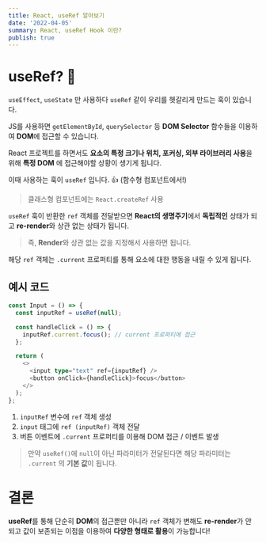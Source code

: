 ```yaml
---
title: React, useRef 알아보기
date: '2022-04-05'
summary: React, useRef Hook 이란?
publish: true
---
```


# useRef? 🤨

`useEffect`, `useState` 만 사용하다 `useRef` 같이
우리를 헷갈리게 만드는 훅이 있습니다.

JS를 사용하면 `getElementById`, `querySelector` 등
**DOM Selector** 함수들을 이용하여 **DOM**에 접근할 수 있습니다.

React 프로젝트를 하면서도 **요소의 특정 크기나 위치, 포커싱, 외부 라이브러리 사용**을 위해
**특정 DOM** 에 접근해야할 상황이 생기게 됩니다.

이때 사용하는 훅이 `useRef` 입니다. 👍 (함수형 컴포넌트에서!)

> 클래스형 컴포넌트에는 `React.createRef` 사용

`useRef` 훅이 반환한 `ref` 객체를 전달받으면
**React의 생명주기**에서 **독립적인** 상태가 되고
**re-render**와 상관 없는 상태가 됩니다.

> 즉, **Render**와 상관 없는 값을 지정해서 사용하면 됩니다.

해당 `ref` 객체는 `.current` 프로퍼티를 통해
요소에 대한 행동을 내릴 수 있게 됩니다.

## 예시 코드

```typescript
const Input = () => {
  const inputRef = useRef(null);

  const handleClick = () => {
    inputRef.current.focus(); // current 프로퍼티에 접근
  };

  return (
    <>
      <input type="text" ref={inputRef} />
      <button onClick={handleClick}>focus</button>
    </>
  );
};
```

1. `inputRef` 변수에 `ref` 객체 생성
2. `input` 태그에 `ref (inputRef)` 객체 전달
3. 버튼 이벤트에 `.current` 프로퍼티를 이용해 DOM 접근 / 이벤트 발생

> 만약 `useRef()`에 `null`이 아닌 파라미터가 전달된다면
> 해당 파라미터는 `.current` 의 **기본 값**이 됩니다.

# 결론

**useRef**를 통해 단순히 **DOM**의 접근뿐만 아니라
`ref` 객체가 변해도 **re-render**가 안되고 값이 보존되는
이점을 이용하여 **다양한 형태로 활용**이 가능합니다!
